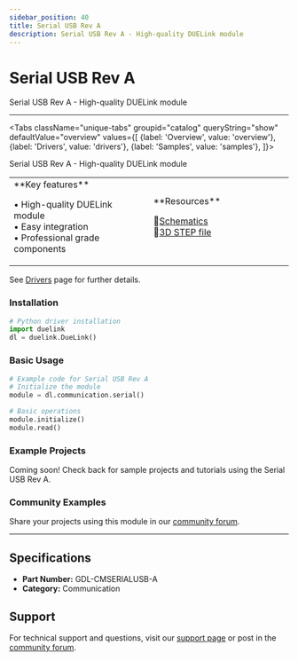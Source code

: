 ```yaml
---
sidebar_position: 40
title: Serial USB Rev A
description: Serial USB Rev A - High-quality DUELink module
---
```



# Serial USB Rev A

<ProductImageSelector 
  partNumber="cmserialusb-a"
  productName="Serial USB Rev A"
/>

Serial USB Rev A - High-quality DUELink module

---

<Tabs className="unique-tabs" groupid="catalog" queryString="show" defaultValue="overview"
  values={[
    {label: 'Overview', value: 'overview'},
    {label: 'Drivers', value: 'drivers'},
    {label: 'Samples', value: 'samples'},
  ]}>

<TabItem value="overview">

Serial USB Rev A - High-quality DUELink module

<table><td width='50%'>
**Key features**

• High-quality DUELink module<br/>
• Easy integration<br/>
• Professional grade components<br/>

</td><td width='50%'>
**Resources**
 
📄[Schematics](/static/sch/cmserialusb-a.pdf)<br/>
🔩[3D STEP file](/static/3d/CMSERIALUSB-A.step)<br/>

</td></table>

</TabItem>

<TabItem value="drivers">

See [Drivers](../../engine/drivers) page for further details.

### Installation

```python
# Python driver installation
import duelink
dl = duelink.DueLink()
```

### Basic Usage

```python
# Example code for Serial USB Rev A
# Initialize the module
module = dl.communication.serial()

# Basic operations
module.initialize()
module.read()
```

</TabItem>

<TabItem value="samples">

### Example Projects

Coming soon! Check back for sample projects and tutorials using the Serial USB Rev A.

### Community Examples

Share your projects using this module in our [community forum](https://forums.ghielectronics.com).

</TabItem>

</Tabs>

---

## Specifications

- **Part Number:** GDL-CMSERIALUSB-A
- **Category:** Communication

## Support

For technical support and questions, visit our [support page](../../support) or post in the [community forum](https://forums.ghielectronics.com).
